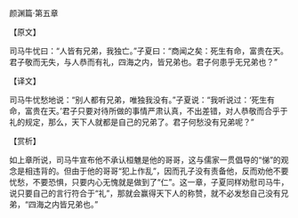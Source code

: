 

颜渊篇·第五章

【原文】

司马牛忧曰：“人皆有兄弟，我独亡。”子夏曰：“商闻之矣：死生有命，富贵在天。君子敬而无失，与人恭而有礼，四海之内，皆兄弟也。君子何患乎无兄弟也？”

【译文】

司马牛忧愁地说：“别人都有兄弟，唯独我没有。”子夏说：“我听说过：‘死生有命，富贵在天。’君子只要对待所做的事情严肃认真，不出差错，对人恭敬而合乎于礼的规定，那么，天下人就都是自己的兄弟了。君子何愁没有兄弟呢？”

【赏析】

如上章所说，司马牛宣布他不承认桓魋是他的哥哥，这与儒家一贯倡导的“悌”的观念是相违背的。但由于他的哥哥“犯上作乱”，因而孔子没有责备他，反而劝他不要忧愁，不要恐惧，只要内心无愧就是做到了“仁”。这一章，子夏同样劝慰司马牛，说只要自己的言行符合于“礼”，那就会赢得天下人的称赞，就不必发愁自己没有兄弟，“四海之内皆兄弟也。”

